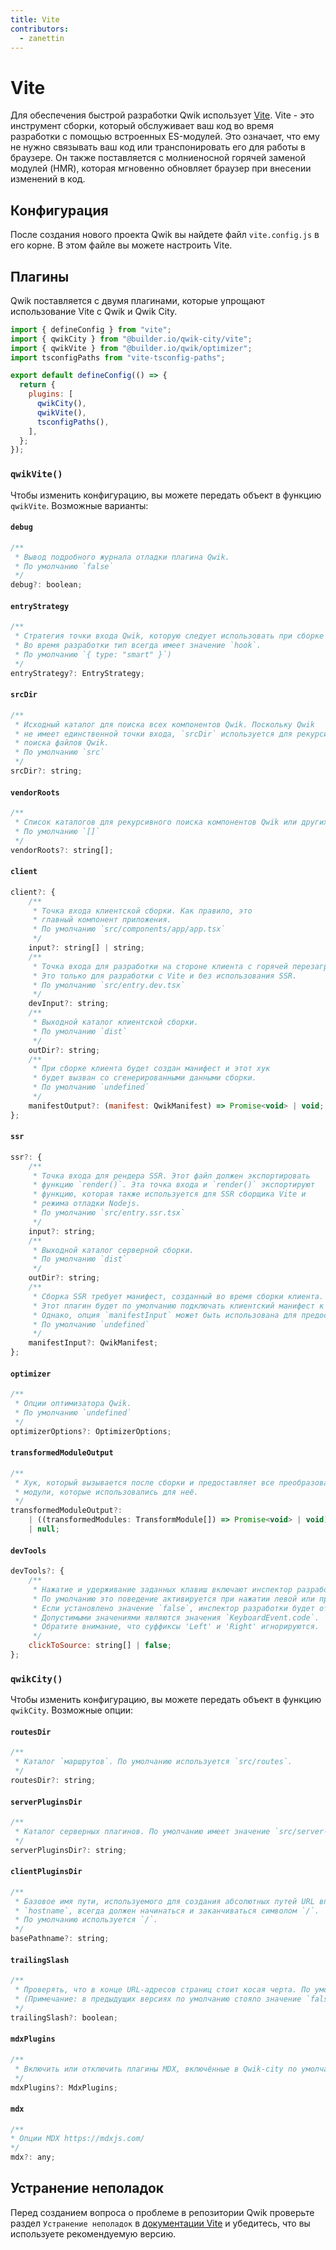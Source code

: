 ```yaml
---
title: Vite
contributors:
  - zanettin
---
```


# Vite

Для обеспечения быстрой разработки Qwik использует [Vite](https://vitejs.dev/). Vite - это инструмент сборки, который обслуживает ваш код во время разработки с помощью встроенных ES-модулей. Это означает, что ему не нужно связывать ваш код или транспонировать его для работы в браузере. Он также поставляется с молниеносной горячей заменой модулей (HMR), которая мгновенно обновляет браузер при внесении изменений в код.

## Конфигурация

После создания нового проекта Qwik вы найдете файл `vite.config.js` в его корне. В этом файле вы можете настроить Vite.

## Плагины

Qwik поставляется с двумя плагинами, которые упрощают использование Vite с Qwik и Qwik City.

```js
import { defineConfig } from "vite";
import { qwikCity } from "@builder.io/qwik-city/vite";
import { qwikVite } from "@builder.io/qwik/optimizer";
import tsconfigPaths from "vite-tsconfig-paths";

export default defineConfig(() => {
  return {
    plugins: [
      qwikCity(),
      qwikVite(),
      tsconfigPaths(),
    ],
  };
});
```

### `qwikVite()`

Чтобы изменить конфигурацию, вы можете передать объект в функцию `qwikVite`. Возможные варианты:

#### `debug`

```js
/**
 * Вывод подробного журнала отладки плагина Qwik.
 * По умолчанию `false`
 */
debug?: boolean;
```

#### `entryStrategy`

```js
/**
 * Стратегия точки входа Qwik, которую следует использовать при сборке для производственной среды.
 * Во время разработки тип всегда имеет значение `hook`.
 * По умолчанию `{ type: "smart" }`)
 */
entryStrategy?: EntryStrategy;
```

#### `srcDir`

```js
/**
 * Исходный каталог для поиска всех компонентов Qwik. Поскольку Qwik
 * не имеет единственной точки входа, `srcDir` используется для рекурсивного
 * поиска файлов Qwik.
 * По умолчанию `src`
 */
srcDir?: string;
```

#### `vendorRoots`

```js
/**
 * Список каталогов для рекурсивного поиска компонентов Qwik или других поставщиков.
 * По умолчанию `[]`
 */
vendorRoots?: string[];
```

#### `client`

```js
client?: {
    /**
     * Точка входа клиентской сборки. Как правило, это
     * главный компонент приложения.
     * По умолчанию `src/components/app/app.tsx`
     */
    input?: string[] | string;
    /**
     * Точка входа для разработки на стороне клиента с горячей перезагрузкой модулей.
     * Это только для разработки с Vite и без использования SSR.
     * По умолчанию `src/entry.dev.tsx`
     */
    devInput?: string;
    /**
     * Выходной каталог клиентской сборки.
     * По умолчанию `dist`
     */
    outDir?: string;
    /**
     * При сборке клиента будет создан манифест и этот хук
     * будет вызван со сгенерированными данными сборки.
     * По умолчанию `undefined`
     */
    manifestOutput?: (manifest: QwikManifest) => Promise<void> | void;
};
```

#### `ssr`

```js
ssr?: {
    /**
     * Точка входа для рендера SSR. Этот файл должен экспортировать
     * функцию `render()`. Эта точка входа и `render()` экспортируют
     * функцию, которая также используется для SSR сборщика Vite и
     * режима отладки Nodejs.
     * По умолчанию `src/entry.ssr.tsx`
     */
    input?: string;
    /**
     * Выходной каталог серверной сборки.
     * По умолчанию `dist`
     */
    outDir?: string;
    /**
     * Сборка SSR требует манифест, созданный во время сборки клиента.
     * Этот плагин будет по умолчанию подключать клиентский манифест к SSR-сборке.
     * Однако, опция `manifestInput` может быть использована для предоставления манифеста вручную.
     * По умолчанию `undefined`
     */
    manifestInput?: QwikManifest;
};
```

#### `optimizer`

```js
/**
 * Опции оптимизатора Qwik.
 * По умолчанию `undefined`
 */
optimizerOptions?: OptimizerOptions;
```

#### `transformedModuleOutput`

```js
/**
 * Хук, который вызывается после сборки и предоставляет все преобразованные
 * модули, которые использовались для неё.
 */
transformedModuleOutput?:
    | ((transformedModules: TransformModule[]) => Promise<void> | void)
    | null;
```

#### `devTools`

```js
devTools?: {
    /**
     * Нажатие и удерживание заданных клавиш включают инспектор разработки Qwik.
     * По умолчанию это поведение активируется при нажатии левой или правой клавиши `Alt`.
     * Если установлено значение `false`, инспектор разработки будет отключен.
     * Допустимыми значениями являются значения `KeyboardEvent.code`.
     * Обратите внимание, что суффиксы 'Left' и 'Right' игнорируются.
     */
    clickToSource: string[] | false;
};
```

### `qwikCity()`

Чтобы изменить конфигурацию, вы можете передать объект в функцию `qwikCity`. Возможные опции:

#### `routesDir`

```js
/**
 * Каталог `маршрутов`. По умолчанию используется `src/routes`.
 */
routesDir?: string;
```

#### `serverPluginsDir`

```js
/**
 * Каталог серверных плагинов. По умолчанию имеет значение `src/server-plugins`.
 */
serverPluginsDir?: string;
```

#### `clientPluginsDir`

```js
/**
 * Базовое имя пути, используемого для создания абсолютных путей URL вплоть до
 * `hostname`, всегда должен начинаться и заканчиваться символом `/`.
 * По умолчанию используется `/`.
 */
basePathname?: string;
```

#### `trailingSlash`

```js
/**
 * Проверять, что в конце URL-адресов страниц стоит косая черта. По умолчанию имеет значение `true`.
 * (Примечание: в предыдущих версиях по умолчанию стояло значение `false`).
 */
trailingSlash?: boolean;
```

#### `mdxPlugins`

```js
/**
 * Включить или отключить плагины MDX, включённые в Qwik-city по умолчанию.
 */
mdxPlugins?: MdxPlugins;
```

#### `mdx`

```js
/**
* Опции MDX https://mdxjs.com/
*/
mdx?: any;
```

## Устранение неполадок

Перед созданием вопроса о проблеме в репозитории Qwik проверьте раздел `Устранение неполадок` в [документации Vite](https://vitejs.dev/guide/troubleshooting.html) и убедитесь, что вы используете рекомендуемую версию.
